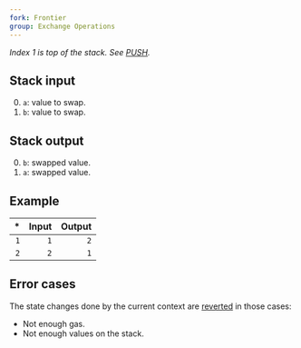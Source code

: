 ```yaml
---
fork: Frontier
group: Exchange Operations
---
```


*Index 1 is top of the stack. See [PUSH](/#60).*

## Stack input

0. `a`: value to swap.
1. `b`: value to swap.

## Stack output

0. `b`: swapped value.
1. `a`: swapped value.

## Example

| * | Input | Output |
|--:|------:|-------:|
| `1` | `1` | `2` |
| `2` | `2` | `1` |

## Error cases

The state changes done by the current context are [reverted](#FD) in those cases:
- Not enough gas.
- Not enough values on the stack.
